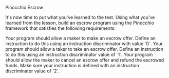 
<ChallengeTitle>Pinocchio Escrow</ChallengeTitle>

It's now time to put what you've learned to the test. Using what you've learned from the lesson, build an escrow program using the Pinocchio framework that satisfies the following requirements:

<RequirementList>
  <Requirement title="Challenge 1: Making an escrow offer">
    Your program should allow a maker to make an escrow offer. Define an instruction to do this using an instruction discriminator with value `0`.
  </Requirement>

  <Requirement title="Challenge 2: Taking an escrow offer">
    Your program should allow a taker to take an escrow offer. Define an instruction to do this using an instruction discriminator value of `1`.
  </Requirement>

  <Requirement title="Challenge 3: Canceling an escrow offer">
    Your program should allow the maker to cancel an escrow offer and refund the escrowed funds. Make sure your instruction is defined with an instruction discriminator value of `2`.
  </Requirement>
</RequirementList>
